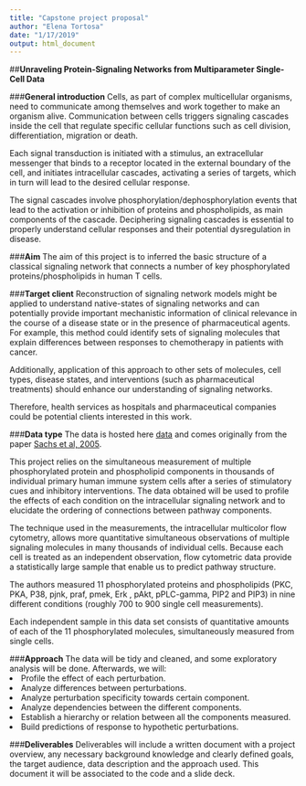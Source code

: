 ```yaml
---
title: "Capstone project proposal"
author: "Elena Tortosa"
date: "1/17/2019"
output: html_document
---
```

##**Unraveling Protein-Signaling Networks from Multiparameter Single-Cell Data**

###**General introduction**
Cells, as part of complex multicellular organisms, need to communicate among themselves and work together to make an organism alive. Communication between cells triggers signaling cascades inside the cell that regulate specific cellular functions such as cell division, differentiation, migration or death.</p> 
Each signal transduction is initiated with a stimulus, an extracellular messenger that binds to a receptor located in the external boundary of the cell, and initiates intracellular cascades, activating a series of targets, which in turn will lead to the desired cellular response. </p>
The signal cascades involve phosphorylation/dephosphorylation events that lead to the activation or inhibition of proteins and phospholipids, as main components of the cascade. 
Deciphering signaling cascades is essential to properly understand cellular responses and their potential dysregulation in disease. 

###**Aim**
The aim of this project is to inferred the basic structure of a classical signaling network that connects a number of key phosphorylated proteins/phospholipids in human T cells. 

###**Target client**
Reconstruction of signaling network models might be applied to understand native-states of signaling networks and can potentially provide important mechanistic information of clinical relevance in the course of a disease state or in the presence of pharmaceutical agents. For example, this method could identify sets of signaling molecules that explain differences between responses to chemotherapy in patients with cancer. </p>
Additionally, application of this approach to other sets of molecules, cell types, disease states, and interventions (such as pharmaceutical treatments) should enhance our understanding of signaling networks.</p>
Therefore, health services as hospitals and pharmaceutical companies could be potential clients interested in this work.

###**Data type**
The data is hosted here [data](http://www.causality.inf.ethz.ch/repository.php?id=3)  and comes originally from the paper [Sachs et al, 2005](https://www.ncbi.nlm.nih.gov/pubmed/15845847).</p>
This project relies on the simultaneous measurement of multiple phosphorylated protein and phospholipid components in thousands of individual primary human immune system cells after a series of stimulatory cues and inhibitory interventions. The data obtained will be used to profile the effects of each condition on the intracellular signaling network and to elucidate the ordering of connections between pathway components.</p>
The technique used in the measurements, the intracellular multicolor flow cytometry, allows more quantitative simultaneous observations of multiple signaling molecules in many thousands of individual cells. Because each cell is treated as an independent observation, flow cytometric data provide a statistically large sample that enable us to predict pathway structure.</p>
The authors measured 11 phosphorylated proteins and phospholipids (PKC, PKA, P38, pjnk, praf, pmek, Erk , pAkt, pPLC-gamma, PIP2 and PIP3)  in nine different conditions (roughly 700 to 900 single cell measurements).</p>
Each independent sample in this data set consists of quantitative amounts of each of the 11 phosphorylated molecules, simultaneously measured from single cells. 

###**Approach**
The data will be tidy and cleaned, and some exploratory analysis will be done. 
Afterwards, we will:
<li>Profile the effect of each perturbation.</li> 
<li>Analyze differences between perturbations.</li>
<li>Analyze perturbation specificity towards certain component.</li>
<li>Analyze dependencies between the different components.</li>
<li>Establish a hierarchy or relation between all the components measured.</li>
<li>Build predictions of response to hypothetic perturbations. </li>

###**Deliverables**
Deliverables will include a written document with a project overview, any necessary background knowledge and clearly defined goals, the target audience, data description and the approach used. This document it will be associated to the code and a slide deck. 
